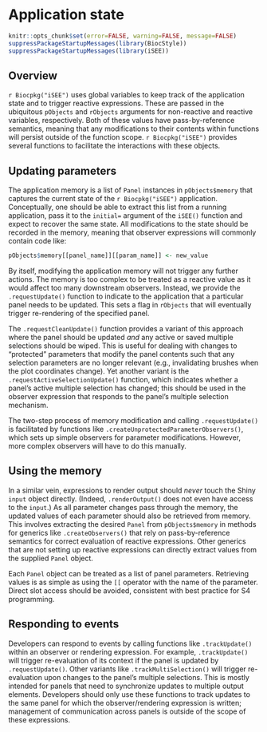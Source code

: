 # Application state {#server}

```r
knitr::opts_chunk$set(error=FALSE, warning=FALSE, message=FALSE)
suppressPackageStartupMessages(library(BiocStyle))
suppressPackageStartupMessages(library(iSEE))
```

## Overview

`r Biocpkg("iSEE")` uses global variables to keep track of the application state and to trigger reactive expressions.
These are passed in the ubiquitous `pObjects` and `rObjects` arguments for non-reactive and reactive variables, respectively.
Both of these values have pass-by-reference semantics, meaning that any modifications to their contents within functions will persist outside of the function scope.
`r Biocpkg("iSEE")` provides several functions to facilitate the interactions with these objects.

## Updating parameters

The application memory is a list of `Panel` instances in `pObjects$memory` that captures the current state of the `r Biocpkg("iSEE")` application.
Conceptually, one should be able to extract this list from a running application, pass it to the `initial=` argument of the `iSEE()` function and expect to recover the same state.
All modifications to the state should be recorded in the memory, meaning that observer expressions will commonly contain code like:

```r
pObjects$memory[[panel_name]][[param_name]] <- new_value
```

By itself, modifying the application memory will not trigger any further actions.
The memory is too complex to be treated as a reactive value as it would affect too many downstream observers.
Instead, we provide the `.requestUpdate()` function to indicate to the application that a particular panel needs to be updated.
This sets a flag in `rObjects` that will eventually trigger re-rendering of the specified panel.

The `.requestCleanUpdate()` function provides a variant of this approach where the panel should be updated _and_ any active or saved multiple selections should be wiped.
This is useful for dealing with changes to "protected" parameters that modify the panel contents such that any selection parameters are no longer relevant (e.g., invalidating brushes when the plot coordinates change).
Yet another variant is the `.requestActiveSelectionUpdate()` function, which indicates whether a panel's active multiple selection has changed; this should be used in the observer expression that responds to the panel's multiple selection mechanism.

The two-step process of memory modification and calling `.requestUpdate()` is facilitated by functions like `.createUnprotectedParameterObservers()`, which sets up simple observers for parameter modifications.
However, more complex observers will have to do this manually.

## Using the memory

In a similar vein, expressions to render output should _never_ touch the Shiny `input` object directly.
(Indeed, `.renderOutput()` does not even have access to the `input`.)
As all parameter changes pass through the memory, the updated values of each parameter should also be retrieved from memory.
This involves extracting the desired `Panel` from `pObjects$memory` in methods for generics like `.createObservers()` that rely on pass-by-reference semantics for correct evaluation of reactive expressions.
Other generics that are not setting up reactive expressions can directly extract values from the supplied `Panel` object.

Each `Panel` object can be treated as a list of panel parameters.
Retrieving values is as simple as using the `[[` operator with the name of the parameter.
Direct slot access should be avoided, consistent with best practice for S4 programming.

## Responding to events

Developers can respond to events by calling functions like `.trackUpdate()` within an observer or rendering expression.
For example, `.trackUpdate()` will trigger re-evaluation of its context if the panel is updated by `.requestUpdate()`.
Other variants like `.trackMultiSelection()` will trigger re-evaluation upon changes to the panel's multiple selections.
This is mostly intended for panels that need to synchronize updates to multiple output elements.
Developers should only use these functions to track updates to the same panel for which the observer/rendering expression is written; management of communication across panels is outside of the scope of these expressions.


